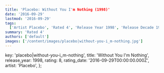 ```yaml
---
title: 'Placebo: Without You I'm Nothing (1998)'
date: '2016-09-29'
lastmod: '2016-09-29'
tags:
  ['Artist Placebo', 'Rated 4', 'Release Year 1998', 'Release Decade 1990']
summary: 'Rated 4'
authors: ['default']
images: ['/content/images/placebo|without-you-i_m-nothing.jpg']
---
```


  key: 'placebo|without-you-i_m-nothing',
  title: 'Without You I'm Nothing',
  release_year: 1998,
  rating: 8,
  rating_date: '2016-09-29T00:00:00.000Z',
  artist: 'Placebo',
};

<MusicRating data={data} />
